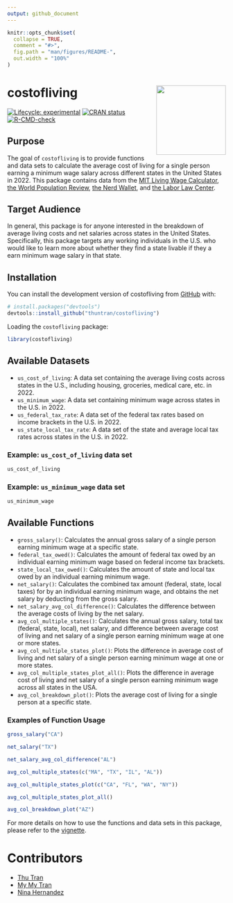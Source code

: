 ```yaml
---
output: github_document
---
```


<!-- README.md is generated from README.Rmd. Please edit that file -->

```r
knitr::opts_chunk$set(
  collapse = TRUE,
  comment = "#>",
  fig.path = "man/figures/README-",
  out.width = "100%"
)
```

# costofliving <img src='man/sticker/hexsticker.png' align="right" height="160"/>

<!-- badges: start -->
[![Lifecycle: experimental](https://img.shields.io/badge/lifecycle-experimental-orange.svg)](https://lifecycle.r-lib.org/articles/stages.html#experimental)
[![CRAN status](https://www.r-pkg.org/badges/version/myspotify)](https://CRAN.R-project.org/package=costofliving)
[![R-CMD-check](https://github.com/thuntran/costofliving/actions/workflows/R-CMD-check.yaml/badge.svg)](https://github.com/thuntran/costofliving/actions/workflows/R-CMD-check.yaml)
<!-- badges: end -->

## Purpose

The goal of `costofliving` is to provide functions and data sets to calculate the average cost of living for a single person earning a minimum wage salary across different states in the United States in 2022. This package contains data from the [MIT Living Wage Calculator](https://livingwage.mit.edu/), [the World Population Review](https://worldpopulationreview.com/), [the Nerd Wallet](https://www.nerdwallet.com/), and [the Labor Law Center](https://www.laborlawcenter.com/).

## Target Audience

In general, this package is for anyone interested in the breakdown of average living costs and net salaries across states in the United States. Specifically, this package targets any working individuals in the U.S. who would like to learn more about whether they find a state livable if they a earn minimum wage salary in that state. 


## Installation

You can install the development version of costofliving from [GitHub](https://github.com/) with:

``` r
# install.packages("devtools")
devtools::install_github("thuntran/costofliving")
```

Loading the `costofliving` package:

```r
library(costofliving)
```

## Available Datasets

  + `us_cost_of_living`: A data set containing the average living costs across states in the U.S., including housing, groceries, medical care, etc. in 2022. 
  + `us_minimum_wage`: A data set containing minimum wage across states in the U.S. in 2022.
  + `us_federal_tax_rate`: A data set of the federal tax rates based on income brackets in the U.S. in 2022. 
  + `us_state_local_tax_rate`: A data set of the state and average local tax rates across states in the U.S. in 2022.

### Example: `us_cost_of_living` data set

```r
us_cost_of_living
```

### Example: `us_minimum_wage` data set

```r
us_minimum_wage
```

## Available Functions

  + `gross_salary()`: Calculates the annual gross salary of a single person earning minimum wage at a specific state.
  + `federal_tax_owed()`: Calculates the amount of federal tax owed by an individual earning minimum wage based on federal income tax brackets.
  + `state_local_tax_owed()`: Calculates the amount of state and local tax owed by an individual earning minimum wage.
  + `net_salary()`: Calculates the combined tax amount (federal, state, local taxes) for by an individual earning minimum wage, and obtains the net salary by deducting from the gross salary.
  + `net_salary_avg_col_difference()`: Calculates the difference between the average costs of living by the net salary.
  + `avg_col_multiple_states()`: Calculates the annual gross salary, total tax (federal, state, local), net salary, and difference between average cost of living and net salary of a single person earning minimum wage at one or more states.
  + `avg_col_multiple_states_plot()`: Plots the difference in average cost of living and net salary of a single person earning minimum wage at one or more states.
  + `avg_col_multiple_states_plot_all()`: Plots the difference in average cost of living and net salary of a single person earning minimum wage across all states in the USA.
  + `avg_col_breakdown_plot()`: Plots the average cost of living for a single person at a specific state.

### Examples of Function Usage

```r
gross_salary("CA")
```

```r
net_salary("TX")
```

```r
net_salary_avg_col_difference("AL")
```

```r
avg_col_multiple_states(c("MA", "TX", "IL", "AL"))
```

```r
avg_col_multiple_states_plot(c("CA", "FL", "WA", "NY"))
```

```r
avg_col_multiple_states_plot_all()
```

```r
avg_col_breakdown_plot("AZ")
```

For more details on how to use the functions and data sets in this package, please refer to the [vignette](https://github.com/thuntran/costofliving/blob/main/vignettes/costofliving.Rmd).

# Contributors

- [Thu Tran](https://github.com/thuntran)
- [My My Tran](http://github.com/puppehmama)
- [Nina Hernandez](http://github.com/nhernandez3)


